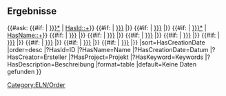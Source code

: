 <noinclude>
{{OslTemplate:Helper/Docu/FormTemplate}}
</noinclude>
<includeonly>
== Ergebnisse ==
{{#ask: 
[[Category:ELN/Order]]
{{#if: {{{id|}}} | [[HasId::~*{{{id|}}}*]] | [[HasId::+]]}}
{{#if: {{{ou_abbreviation|}}} | [[HasOuAbbreviation::{{{ou_abbreviation|}}}]] |}}
{{#if: {{{creator|}}} | [[HasCreator::{{{creator|}}}]] |}}
{{#if: {{{name|}}} | [[HasName::~*{{{name|}}}*]] | [[HasName::+]]}}
{{#if: {{{orderer|}}} | [[HasOrderer::{{{orderer|}}}]] |}}
{{#if: {{{contact|}}} | [[HasContact::{{{contact|}}}]] |}}
{{#if: {{{project|}}} | [[HasProject::{{{project|}}}]] |}}
{{#if: {{{offer|}}} | [[HasOffer::{{{offer|}}}]] |}}
{{#if: {{{keyword|}}} | [[HasKeyword::{{{keyword|}}}]] |}}
{{#if: {{{agents|}}} | [[HasAgent::{{{agents|}}}]] |}}
{{#if: {{{date_from|}}} | [[HasCreationDate::>{{{date_from|}}}]] |}}
{{#if: {{{date_to|}}} | [[HasCreationDate::<{{{date_to|}}}]] |}}
|sort=HasCreationDate
|order=desc
|?HasId=ID
|?HasName=Name
|?HasCreationDate=Datum 
|?HasCreator=Ersteller  
|?HasProject=Projekt
|?HasKeyword=Keywords 
|?HasDescription=Beschreibung
<!-- |?-Related article=Aufgaben
|?-Related article.Label=Status -->
|format=table 
|default=Keine Daten gefunden
}}
</includeonly>